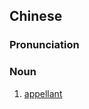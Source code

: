 {{also|上诉人}}
==Chinese==
{{zh-forms|s=上诉人|type=21}}

===Pronunciation===
{{zh-pron
|m=shàngsùrén
|c=soeng6 sou3 jan4
|cat=n
}}

===Noun===
{{zh-noun}}

# {{lb|zh|law}} [[appellant]]